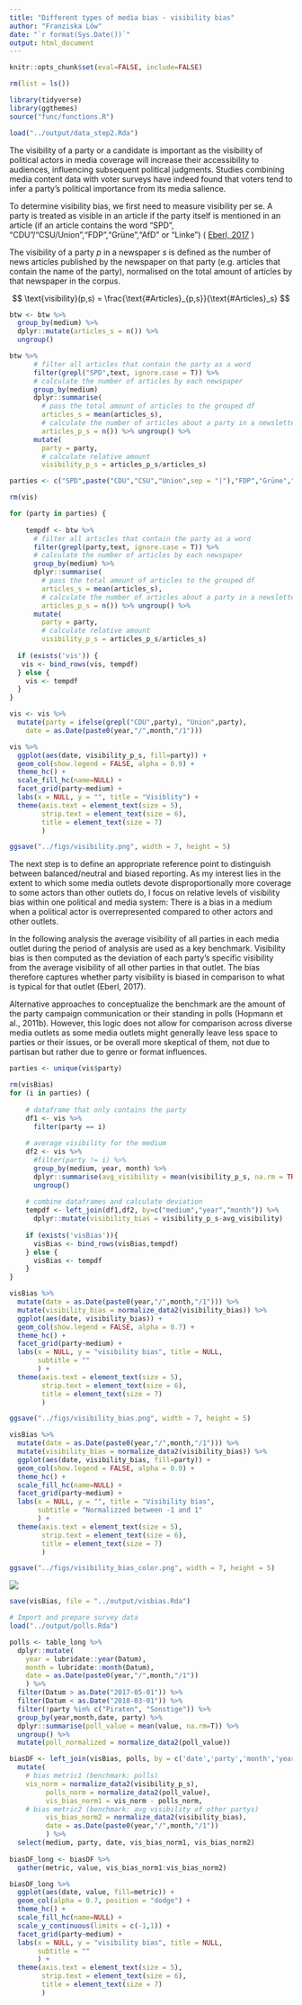 ```yaml
---
title: "Different types of media bias - visibility bias"
author: "Franziska Löw"
date: "`r format(Sys.Date())`"
output: html_document
---
```


```r
knitr::opts_chunk$set(eval=FALSE, include=FALSE)
```

```r
rm(list = ls())

library(tidyverse)
library(ggthemes)
source("func/functions.R")

load("../output/data_step2.Rda")
```

The visibility of a party or a candidate is important as the visibility of political actors in media coverage will increase their accessibility to audiences, influencing subsequent political judgments. Studies combining media content data with voter surveys have indeed found that voters tend to infer a party's political importance from its media salience.

To determine visibility bias, we first need to measure visibility per se. A party is treated as visible in an article if the party itself is mentioned in an article (if an article contains the word "SPD", "CDU"/"CSU/Union","FDP","Grüne","AfD" or "Linke") ( [Eberl, 2017](https://journals.sagepub.com/doi/abs/10.1177/0093650215614364) )

The visibility of a party $p$ in a newspaper $s$ is defined as the number of news articles published by the newspaper on that party (e.g. articles that contain the name of the party), normalised on the total amount of articles by that newspaper in the corpus.

$$
\text{visibility}(p,s) = \frac{\text{#Articles}_{p,s}}{\text{#Articles}_s}
$$

```r
btw <- btw %>% 
  group_by(medium) %>%
  dplyr::mutate(articles_s = n()) %>%
  ungroup()
```

```r
btw %>% 
      # filter all articles that contain the party as a word
      filter(grepl("SPD",text, ignore.case = T)) %>%
      # calculate the number of articles by each newspaper
      group_by(medium) 
      dplyr::summarise(
        # pass the total amount of articles to the grouped df
        articles_s = mean(articles_s),
        # calculate the number of articles about a party in a newsletter
        articles_p_s = n()) %>% ungroup() %>%
      mutate(
        party = party,
        # calculate relative amount
        visibility_p_s = articles_p_s/articles_s)
```

```r
parties <- c("SPD",paste("CDU","CSU","Union",sep = "|"),"FDP","Grüne","AfD","Linke")

rm(vis)

for (party in parties) {
  
    tempdf <- btw %>% 
      # filter all articles that contain the party as a word
      filter(grepl(party,text, ignore.case = T)) %>%
      # calculate the number of articles by each newspaper
      group_by(medium) %>%
      dplyr::summarise(
        # pass the total amount of articles to the grouped df
        articles_s = mean(articles_s),
        # calculate the number of articles about a party in a newsletter
        articles_p_s = n()) %>% ungroup() %>%
      mutate(
        party = party,
        # calculate relative amount
        visibility_p_s = articles_p_s/articles_s)
    
  if (exists('vis')) {
   vis <- bind_rows(vis, tempdf) 
  } else {
    vis <- tempdf
  }
}

vis <- vis %>%
  mutate(party = ifelse(grepl("CDU",party), "Union",party),
    date = as.Date(paste0(year,"/",month,"/1")))
```

```r
vis %>%
  ggplot(aes(date, visibility_p_s, fill=party)) +
  geom_col(show.legend = FALSE, alpha = 0.9) +
  theme_hc() +
  scale_fill_hc(name=NULL) +
  facet_grid(party~medium) +
  labs(x = NULL, y = "", title = "Visiblity") +
  theme(axis.text = element_text(size = 5),
        strip.text = element_text(size = 6),
        title = element_text(size = 7)
        )

ggsave("../figs/visibility.png", width = 7, height = 5)
```

The next step is to define an appropriate reference point to distinguish between balanced/neutral and biased reporting. As my interest lies in the extent to which some media outlets devote disproportionally more coverage to some actors than other outlets do, I focus on relative levels of visibility bias within one political and media system: There is a bias in a medium when a political actor is overrepresented compared to other actors and other outlets.

In the following analysis the average visibility of all parties in each media outlet during the period of analysis are used as a key benchmark. Visibility bias is then computed as the deviation of each party's specific visibility from the average visibility of all other parties in that outlet. The bias therefore captures whether party visibility is biased in comparison to what is typical for that outlet (Eberl, 2017). 

Alternative approaches to conceptualize the benchmark are the amount of the party campaign communication or their standing in polls (Hopmann et al., 2011b). However, this logic does not allow for comparison across diverse media outlets as some media outlets might generally leave less space to parties or their issues, or be overall more skeptical of them, not due to partisan but rather due to genre or format influences. 

```r
parties <- unique(vis$party)

rm(visBias)
for (i in parties) {
  
    # dataframe that only contains the party
    df1 <- vis %>% 
      filter(party == i) 
    
    # average visibility for the medium
    df2 <- vis %>%
      #filter(party != i) %>%
      group_by(medium, year, month) %>%
      dplyr::summarise(avg_visibility = mean(visibility_p_s, na.rm = TRUE)) %>%
      ungroup()
    
    # combine dataframes and calculate deviation
    tempdf <- left_join(df1,df2, by=c("medium","year","month")) %>%
      dplyr::mutate(visibility_bias = visibility_p_s-avg_visibility)
    
    if (exists('visBias')){
      visBias <- bind_rows(visBias,tempdf)
    } else {
      visBias <- tempdf
    }
}
```

```r
visBias %>%
  mutate(date = as.Date(paste0(year,"/",month,"/1"))) %>%
  mutate(visibility_bias = normalize_data2(visibility_bias)) %>%
  ggplot(aes(date, visibility_bias)) +
  geom_col(show.legend = FALSE, alpha = 0.7) +
  theme_hc() +
  facet_grid(party~medium) +
  labs(x = NULL, y = "visibility bias", title = NULL,
       subtitle = ""
       ) +
  theme(axis.text = element_text(size = 5),
        strip.text = element_text(size = 6),
        title = element_text(size = 7)
        )

ggsave("../figs/visibility_bias.png", width = 7, height = 5)
```

```r
visBias %>%
  mutate(date = as.Date(paste0(year,"/",month,"/1"))) %>%
  mutate(visibility_bias = normalize_data2(visibility_bias)) %>%
  ggplot(aes(date, visibility_bias, fill=party)) +
  geom_col(show.legend = FALSE, alpha = 0.9) +
  theme_hc() +
  scale_fill_hc(name=NULL) +
  facet_grid(party~medium) +
  labs(x = NULL, y = "", title = "Visibility bias",
       subtitle = "Normalizzed between -1 and 1"
       ) +
  theme(axis.text = element_text(size = 5),
        strip.text = element_text(size = 6),
        title = element_text(size = 7)
        )

ggsave("../figs/visibility_bias_color.png", width = 7, height = 5)
```

![](../figs/visibility_bias.png)

```r
save(visBias, file = "../output/visbias.Rda")
```

```r
# Import and prepare survey data
load("../output/polls.Rda")

polls <- table_long %>%
  dplyr::mutate(
    year = lubridate::year(Datum),
    month = lubridate::month(Datum),
    date = as.Date(paste0(year,"/",month,"/1"))
    ) %>%
  filter(Datum > as.Date("2017-05-01")) %>%
  filter(Datum < as.Date("2018-03-01")) %>%
  filter(!party %in% c("Piraten", "Sonstige")) %>%
  group_by(year,month,date, party) %>%
  dplyr::summarise(poll_value = mean(value, na.rm=T)) %>%
  ungroup() %>%
  mutate(poll_normalized = normalize_data2(poll_value))
```

```r
biasDF <- left_join(visBias, polls, by = c('date','party','month','year')) %>%
  mutate(
    # bias metric1 (benchmark: polls)
    vis_norm = normalize_data2(visibility_p_s),
         polls_norm = normalize_data2(poll_value),
         vis_bias_norm1 = vis_norm - polls_norm,
    # bias metric2 (benchmark: avg visibility of other partys)
         vis_bias_norm2 = normalize_data2(visibility_bias),
         date = as.Date(paste0(year,"/",month,"/1"))
         ) %>%
  select(medium, party, date, vis_bias_norm1, vis_bias_norm2)
  
biasDF_long <- biasDF %>%
  gather(metric, value, vis_bias_norm1:vis_bias_norm2) 
```

```r
biasDF_long %>%
  ggplot(aes(date, value, fill=metric)) +
  geom_col(alpha = 0.7, position = "dodge") +
  theme_hc() +
  scale_fill_hc(name=NULL) +
  scale_y_continuous(limits = c(-1,1)) +
  facet_grid(party~medium) +
  labs(x = NULL, y = "visibility bias", title = NULL,
       subtitle = ""
       ) +
  theme(axis.text = element_text(size = 5),
        strip.text = element_text(size = 6),
        title = element_text(size = 7)
        ) 
```

